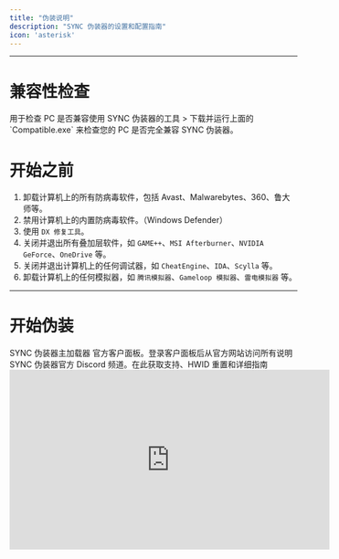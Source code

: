 ```yaml
---
title: "伪装说明"
description: "SYNC 伪装器的设置和配置指南"
icon: 'asterisk'
---
```

---
# 兼容性检查
<Card title="SYNC 兼容性检查工具" href="https://sync.top/compatibility.exe" icon="download">
    用于检查 PC 是否兼容使用 SYNC 伪装器的工具
</Card>
> 下载并运行上面的 `Compatible.exe` 来检查您的 PC 是否完全兼容 SYNC 伪装器。

# 开始之前
1. 卸载计算机上的所有防病毒软件，包括 Avast、Malwarebytes、360、鲁大师等。  
2. 禁用计算机上的内置防病毒软件。（Windows Defender）
3. 使用 `DX 修复工具`。
4. 关闭并退出所有叠加层软件，如 `GAME++`、`MSI Afterburner`、`NVIDIA GeForce`、`OneDrive` 等。  
5. 关闭并退出计算机上的任何调试器，如 `CheatEngine`、`IDA`、`Scylla` 等。
6. 卸载计算机上的任何模拟器，如 `腾讯模拟器`、`Gameloop 模拟器`、`雷电模拟器` 等。

---

# 开始伪装

<CardGroup cols={2}>
<Card title="下载伪装器" icon="download" href="https://sync.top/loader.exe">
    SYNC 伪装器主加载器
  </Card>
  <Card title="客户面板" icon="discord" href="https://sync.top/customer">
    官方客户面板。登录客户面板后从官方网站访问所有说明
  </Card>
  <Card title="SYNC 伪装器官方 Discord" icon="discord" href="https://discord.gg/xbfTF4h6Cs">
    SYNC 伪装器官方 Discord 频道。在此获取支持、HWID 重置和详细指南
  </Card>
</CardGroup>
<br/>
<iframe 
  width="560" 
  height="315" 
  src="https://www.youtube.com/embed/WGYLa0ZuFUE" 
  title="YouTube video player" 
  frameborder="0" 
  allow="accelerometer; autoplay; clipboard-write; encrypted-media; gyroscope; picture-in-picture" 
  allowfullscreen
></iframe>